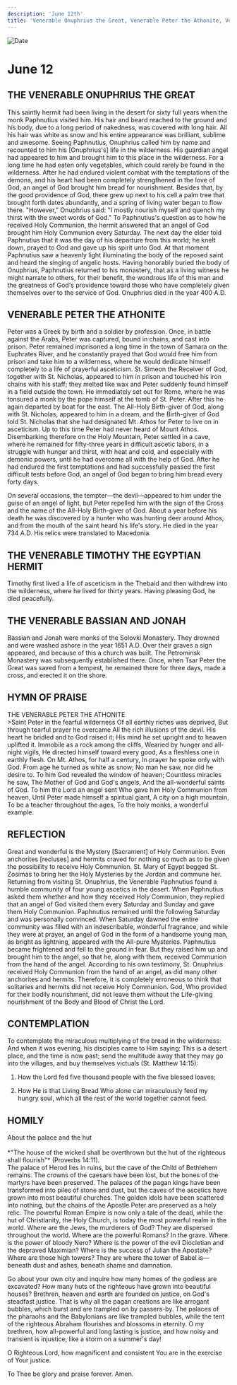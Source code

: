 ```yaml
---
description: 'June 12th'
title: 'Venerable Onuphrius the Great, Venerable Peter the Athonite, Venerable Timothy the Egyptian Hermit'
---
```


<CustomPaginator />
<RunningHead />

<Image src="/title-imprint.png" height={68} width={50} alt="Date" className="title-imprint"/>

# <div id="date">June <Image className="four-dot" src="/four-dot.png" height={15} width={15} alt="" />12</div>

## THE VENERABLE ONUPHRIUS THE GREAT

This saintly hermit had been living in the desert for sixty full years when the monk Paphnutius visited him. His hair and beard reached to the ground and his body, due to a long period of nakedness, was covered with long hair. All his hair was white as snow and his entire appearance was brilliant, sublime and awesome. Seeing Paphnutius, Onuphrius called him by name and recounted to him his [Onuphrius's] life in the wilderness. His guardian angel had appeared to him and brought him to this place in the wilderness. For a long time he had eaten only vegetables, which could rarely be found in the wilderness. After he had endured violent combat with the temptations of the demons, and his heart had been completely strengthened in the love of God, an angel of God brought him bread for nourishment. Besides that, by the good providence of God, there grew up next to his cell a palm tree that brought forth dates abundantly, and a spring of living water began to flow there. "However," Onuphrius said: "I mostly nourish myself and quench my thirst with the sweet words of God." To Paphnutius's question as to how he received Holy Communion, the hermit answered that an angel of God brought him Holy Communion every Saturday. The next day the elder told Paphnutius that it was the day of his departure from this world; he knelt down, prayed to God and gave up his spirit unto God. At that moment Paphnutius saw a heavenly light illuminating the body of the reposed saint and heard the singing of angelic hosts. Having honorably buried the body of Onuphrius, Paphnutius returned to his monastery, that as a living witness he might narrate to others, for their benefit, the wondrous life of this man and the greatness of God's providence toward those who have completely given themselves over to the service of God. Onuphrius died in the year 400 A.D.

## VENERABLE PETER THE ATHONITE

Peter was a Greek by birth and a soldier by profession. Once, in battle against the Arabs, Peter was captured, bound in chains, and cast into prison. Peter remained imprisoned a long time in the town of Samara on the Euphrates River, and he constantly prayed that God would free him from prison and take him to a wilderness, where he would dedicate himself completely to a life of prayerful asceticism. St. Simeon the Receiver of God, together with St. Nicholas, appeared to him in prison and touched his iron chains with his staff; they melted like wax and Peter suddenly found himself in a field outside the town. He immediately set out for Rome, where he was tonsured a monk by the pope himself at the tomb of St. Peter. After this he again departed by boat for the east. The All-Holy Birth-giver of God, along with St. Nicholas, appeared to him in a dream, and the Birth-giver of God told St. Nicholas that she had designated Mt. Athos for Peter to live on in asceticism. Up to this time Peter had never heard of Mount Athos. Disembarking therefore on the Holy Mountain, Peter settled in a cave, where he remained for fifty-three years in difficult ascetic labors, in a struggle with hunger and thirst, with heat and cold, and especially with demonic powers, until he had overcome all with the help of God. After he had endured the first temptations and had successfully passed the first difficult tests before God, an angel of God began to bring him bread every forty days.

On several occasions, the tempter—the devil—appeared to him under the guise of an angel of light, but Peter repelled him with the sign of the Cross and the name of the All-Holy Birth-giver of God. About a year before his death he was discovered by a hunter who was hunting deer around Athos, and from the mouth of the saint heard his life's story. He died in the year 734 A.D. His relics were translated to Macedonia.

## THE VENERABLE TIMOTHY THE EGYPTIAN HERMIT

Timothy first lived a life of asceticism in the Thebaid and then withdrew into the wilderness, where he lived for thirty years. Having pleasing God, he died peacefully.

## THE VENERABLE BASSIAN AND JONAH

Bassian and Jonah were monks of the Solovki Monastery. They drowned and were washed ashore in the year 1651 A.D. Over their graves a sign appeared, and because of this a church was built. The Petrominsk Monastery was subsequently established there. Once, when Tsar Peter the Great was saved from a tempest, he remained there for three days, made a cross, and erected it on the shore.


## HYMN OF PRAISE
<div style={{textAlign:'center', color:'crimson', fontWeight:'bold'}}>
THE VENERABLE PETER THE ATHONITE
</div>
>Saint Peter in the fearful wilderness  
Of all earthly riches was deprived,  
But through tearful prayer he overcame  
All the rich illusions of the devil.  
His heart he bridled and to God raised it;  
His mind he set upright and to heaven uplifted it.  
Immobile as a rock among the cliffs,  
Wearied by hunger and all-night vigils,  
He directed himself toward every good,  
As a fleshless one in earthly flesh.  
On Mt. Athos, for half a century,  
In prayer he spoke only with God.  
From age he turned as white as snow;  
No man he saw, nor did he desire to.  
To him God revealed the window of heaven;  
Countless miracles he saw,  
The Mother of God and God's angels,  
And the all-wonderful saints of God.  
To him the Lord an angel sent  
Who gave him Holy Communion from heaven,  
Until Peter made himself a spiritual giant,  
A city on a high mountain,  
To be a teacher throughout the ages,  
To the holy monks, a wonderful example.  

## REFLECTION

Great and wonderful is the Mystery [Sacrament] of Holy Communion. Even anchorites [recluses] and hermits craved for nothing so much as to be given the possibility to receive Holy Communion. St. Mary of Egypt begged St. Zosimas to bring her the Holy Mysteries by the Jordan and commune her. Returning from visiting St. Onuphrius, the Venerable Paphnutius found a humble community of four young ascetics in the desert. When Paphnutius asked them whether and how they received Holy Communion, they replied that an angel of God visited them every Saturday and Sunday and gave them Holy Communion. Paphnutius remained until the following Saturday and was personally convinced. When Saturday dawned the entire community was filled with an indescribable, wonderful fragrance, and while they were at prayer, an angel of God in the form of a handsome young man, as bright as lightning, appeared with the All-pure Mysteries. Paphnutius became frightened and fell to the ground in fear. But they raised him up and brought him to the angel, so that he, along with them, received Communion from the hand of the angel. According to his own testimony, St. Onuphrius received Holy Communion from the hand of an angel, as did many other anchorites and hermits. Therefore, it is completely erroneous to think that solitaries and hermits did not receive Holy Communion. God, Who provided for their bodily nourishment, did not leave them without the Life-giving nourishment of the Body and Blood of Christ the Lord.

## CONTEMPLATION

To contemplate the miraculous multiplying of the bread in the wilderness: And when it was evening, his disciples came to Him saying: This is a desert place, and the time is now past; send the multitude away that they may go into the villages, and buy themselves victuals (St. Matthew 14:15):

1. How the Lord fed five thousand people with the five blessed loaves;

2. How He is that Living Bread Who alone can miraculously feed my hungry soul, which all the rest of the world together cannot feed.


## HOMILY
<div style={{textAlign:'center', color:'crimson', fontWeight:'bold'}}>
About the palace and the hut
</div>
<br />
<div style={{textAlign:'right'}}>
*"The house of the wicked shall be overthrown but the hut of the righteous shall flourish"* (Proverbs 14:11).
</div>
The palace of Herod lies in ruins, but the cave of the Child of Bethlehem remains. The crowns of the caesars have been lost, but the bones of the martyrs have been preserved. The palaces of the pagan kings have been transformed into piles of stone and dust, but the caves of the ascetics have grown into most beautiful churches. The golden idols have been scattered into nothing, but the chains of the Apostle Peter are preserved as a holy relic. The powerful Roman Empire is now only a tale of the dead, while the hut of Christianity, the Holy Church, is today the most powerful realm in the world. Where are the Jews, the murderers of God? They are dispersed throughout the world. Where are the powerful Romans? In the grave. Where is the power of bloody Nero? Where is the power of the evil Diocletian and the depraved Maximian? Where is the success of Julian the Apostate? Where are those high towers? They are where the tower of Babel is—beneath dust and ashes, beneath shame and damnation.

Go about your own city and inquire how many homes of the godless are excavated? How many huts of the righteous have grown into beautiful houses? Brethren, heaven and earth are founded on justice, on God's steadfast justice. That is why all the pagan creations are like arrogant bubbles, which burst and are trampled on by passers-by. The palaces of the pharaohs and the Babylonians are like trampled bubbles, while the tent of the righteous Abraham flourishes and blossoms in eternity. O my brethren, how all-powerful and long lasting is justice, and how noisy and transient is injustice, like a storm on a summer's day!

O Righteous Lord, how magnificent and consistent You are in the exercise of Your justice.

To Thee be glory and praise forever. Amen.